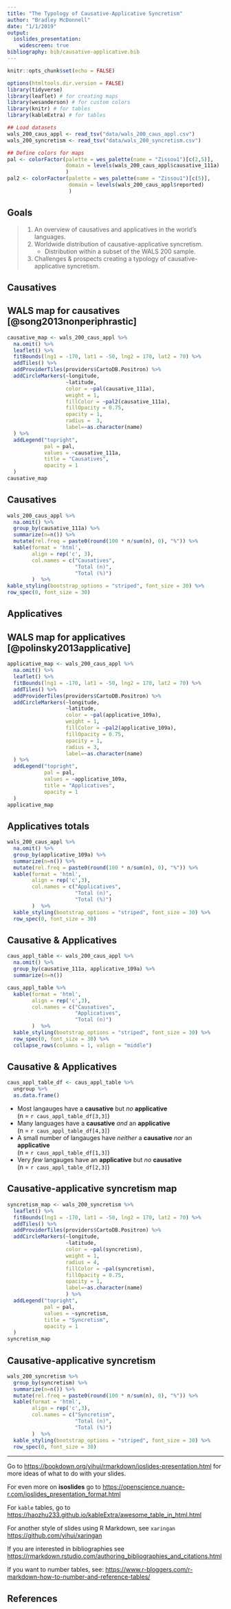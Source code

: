 ```yaml
---
title: "The Typology of Causative-Applicative Syncretism"
author: "Bradley McDonnell"
date: "1/1/2019"
output: 
  ioslides_presentation:
    widescreen: true
bibliography: bib/causative-applicative.bib
---
```


<!--TASK: 

1. Knit slides to see what they look like. Then change...

output: ioslides_presentation

to...

output: 
  ioslides_presentation:
    widescreen: true
    smaller: true

Notice a difference? (I think it looks much better.)

2. add the bibliography "caus-appl.bib" for these slides. 

-->

```r
knitr::opts_chunk$set(echo = FALSE)
```

```r
options(htmltools.dir.version = FALSE)
library(tidyverse)
library(leaflet) # for creating maps
library(wesanderson) # for custom colors
library(knitr) # for tables
library(kableExtra) # for tables

## Load datasets
wals_200_caus_appl <- read_tsv("data/wals_200_caus_appl.csv")
wals_200_syncretism <- read_tsv("data/wals_200_syncretism.csv")

## Define colors for maps
pal <- colorFactor(palette = wes_palette(name = "Zissou1")[c(2,5)],
                   domain = levels(wals_200_caus_appl$causative_111a)
                   )
pal2 <- colorFactor(palette = wes_palette(name = "Zissou1")[c(5)],
                    domain = levels(wals_200_caus_appl$reported)
                    )
```


## Goals

>1. An overview of causatives and applicatives in the world's languages.
>1. Worldwide distribution of causative-applicative syncretism.
>    - Distribution within a subset of the WALS 200 sample.
>1. Challenges & prospects creating a typology of causative-applicative syncretism.

<!-- Task 
Try to add > before each, item in the list above... what happens?  
-->

## Causatives{.flexbox .vcenter}


## WALS map for causatives [@song2013nonperiphrastic]

```r
causative_map <- wals_200_caus_appl %>%
  na.omit() %>%
  leaflet() %>%
  fitBounds(lng1 = -170, lat1 = -50, lng2 = 170, lat2 = 70) %>%
  addTiles() %>%
  addProviderTiles(providers$CartoDB.Positron) %>%
  addCircleMarkers(~longitude, 
                   ~latitude, 
                   color = ~pal(causative_111a), 
                   weight = 1, 
                   fillColor = ~pal2(causative_111a),
                   fillOpacity = 0.75,
                   opacity = 1,
                   radius =  3, 
                   label=~as.character(name)
  ) %>%
  addLegend("topright", 
            pal = pal, 
            values = ~causative_111a,
            title = "Causatives",
            opacity = 1
  )
causative_map
```

## Causatives 

```r
wals_200_caus_appl %>%
  na.omit() %>%
  group_by(causative_111a) %>%
  summarize(n=n()) %>%
  mutate(rel.freq = paste0(round(100 * n/sum(n), 0), "%")) %>%
  kable(format = 'html', 
        align = rep('c', 3),
        col.names = c("Causatives",
                      "Total (n)",
                      "Total (%)")
        )  %>%
kable_styling(bootstrap_options = "striped", font_size = 30) %>%
row_spec(0, font_size = 30)
```

## Applicatives


## WALS map for applicatives [@polinsky2013applicative]

```r
applicative_map <- wals_200_caus_appl %>%
  na.omit() %>%
  leaflet() %>% 
  fitBounds(lng1 = -170, lat1 = -50, lng2 = 170, lat2 = 70) %>%
  addTiles() %>%
  addProviderTiles(providers$CartoDB.Positron) %>%
  addCircleMarkers(~longitude, 
                   ~latitude, 
                   color = ~pal(applicative_109a), 
                   weight = 1, 
                   fillColor = ~pal2(applicative_109a),
                   fillOpacity = 0.75,
                   opacity = 1,
                   radius = 3, 
                   label=~as.character(name)
  ) %>%
  addLegend("topright", 
            pal = pal, 
            values = ~applicative_109a,
            title = "Applicatives",
            opacity = 1
  )
applicative_map
```


## Applicatives totals

```r
wals_200_caus_appl %>%
  na.omit() %>%
  group_by(applicative_109a) %>%
  summarize(n=n()) %>%
  mutate(rel.freq = paste0(round(100 * n/sum(n), 0), "%")) %>%
  kable(format = 'html',
        align = rep('c',3),
        col.names = c("Applicatives",
                      "Total (n)",
                      "Total (%)")
        )  %>%
  kable_styling(bootstrap_options = "striped", font_size = 30) %>%
  row_spec(0, font_size = 30)
```


## Causative & Applicatives 

```r
caus_appl_table <- wals_200_caus_appl %>%
  na.omit() %>%
  group_by(causative_111a, applicative_109a) %>%
  summarize(n=n()) 

caus_appl_table %>%
  kable(format = 'html', 
        align = rep('c',3),
        col.names = c("Causatives", 
                      "Applicatives", 
                      "Total (n)")
        )  %>%
  kable_styling(bootstrap_options = "striped", font_size = 30) %>%
  row_spec(0, font_size = 30) %>%
  collapse_rows(columns = 1, valign = "middle")
```


## Causative & Applicatives

```r
caus_appl_table_df <- caus_appl_table %>%
  ungroup %>%
  as.data.frame()
```

- Most langauges have a **causative** but *no* **applicative** <br/> (n = `r caus_appl_table_df[3,3]`)
- Many languages have a **causative** *and* an **applicative** <br/> (n = `r caus_appl_table_df[4,3]`)
- A small number of langauges have *neither* a **causative** *nor* an **applicative** <br/> (n = `r caus_appl_table_df[1,3]`)
- Very *few* langauges have an **applicative** but *no* **causative** <br/> (n = `r caus_appl_table_df[2,3]`)


## Causative-applicative syncretism map

```r
syncretism_map <- wals_200_syncretism %>%
  leaflet() %>%
  fitBounds(lng1 = -170, lat1 = -50, lng2 = 170, lat2 = 70) %>%
  addTiles() %>%
  addProviderTiles(providers$CartoDB.Positron) %>%
  addCircleMarkers(~longitude, 
                   ~latitude, 
                   color = ~pal(syncretism), 
                   weight = 1, 
                   radius = 4, 
                   fillColor = ~pal(syncretism), 
                   fillOpacity = 0.75,
                   opacity = 1,
                   label=~as.character(name)
                   ) %>%
  addLegend("topright", 
            pal = pal, 
            values = ~syncretism,
            title = "Syncretism",
            opacity = 1
  )
syncretism_map
```

## Causative-applicative syncretism

```r
wals_200_syncretism %>%
  group_by(syncretism) %>%
  summarize(n=n()) %>%
  mutate(rel.freq = paste0(round(100 * n/sum(n), 0), "%")) %>%
  kable(format = 'html',
        align = rep('c',3),
        col.names = c("Syncretism", 
                      "Total (n)",
                      "Total (%)")
        )  %>%
  kable_styling(bootstrap_options = "striped", font_size = 30) %>%
  row_spec(0, font_size = 30)
```

---- 

<!-- Note that this how you create a slide without a title in case you're curious -->

Go to <https://bookdown.org/yihui/rmarkdown/ioslides-presentation.html> for more ideas of what to do with your slides. 

For even more on **isoslides** go to <https://openscience.nuance-r.com/ioslides_presentation_format.html>

For `kable` tables, go to <https://haozhu233.github.io/kableExtra/awesome_table_in_html.html>

For another style of slides using R Markdown, see `xaringan` <https://github.com/yihui/xaringan>

If you are interested in bibliographies see <https://rmarkdown.rstudio.com/authoring_bibliographies_and_citations.html>

If you want to number tables, see: 
<https://www.r-bloggers.com/r-markdown-how-to-number-and-reference-tables/>

## References
